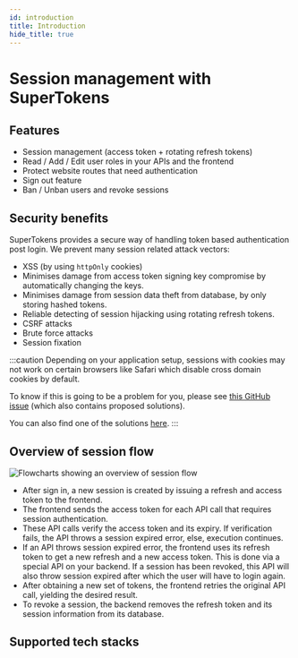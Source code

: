 ```yaml
---
id: introduction
title: Introduction
hide_title: true
---
```



# Session management with SuperTokens

## Features

- Session management (access token + rotating refresh tokens) <br/>
- Read / Add / Edit user roles in your APIs and the frontend <br/>
- Protect website routes that need authentication <br/>
- Sign out feature <br/>
- Ban / Unban users and revoke sessions <br/>

## Security benefits

SuperTokens provides a secure way of handling token based authentication post login. We prevent many session related attack vectors:

- XSS (by using `httpOnly` cookies)
- Minimises damage from access token signing key compromise by automatically changing the keys.
- Minimises damage from session data theft from database, by only storing hashed tokens.
- Reliable detecting of session hijacking using rotating refresh tokens.
- CSRF attacks
- Brute force attacks
- Session fixation

:::caution
Depending on your application setup, sessions with cookies may not work on certain browsers like Safari which disable cross domain cookies by default.

To know if this is going to be a problem for you, please see [this GitHub issue](https://github.com/supertokens/supertokens-core/issues/280) (which also contains proposed solutions).

You can also find one of the solutions [here](./advanced-customizations/examples/localstorage/about).
:::

## Overview of session flow

<img alt="Flowcharts showing an overview of session flow" src="/img/session_flow.png" />

- After sign in, a new session is created by issuing a refresh and access token to the frontend.
- The frontend sends the access token for each API call that requires session authentication.
- These API calls verify the access token and its expiry. If verification fails, the API throws a session expired error, else, execution continues.
- If an API throws session expired error, the frontend uses its refresh token to get a new refresh and a new access token. This is done via a special API on your backend. If a session has been revoked, this API will also throw session expired after which the user will have to login again.
- After obtaining a new set of tokens, the frontend retries the original API call, yielding the desired result.
- To revoke a session, the backend removes the refresh token and its session information from its database.


## Supported tech stacks

<TechStackSupport />